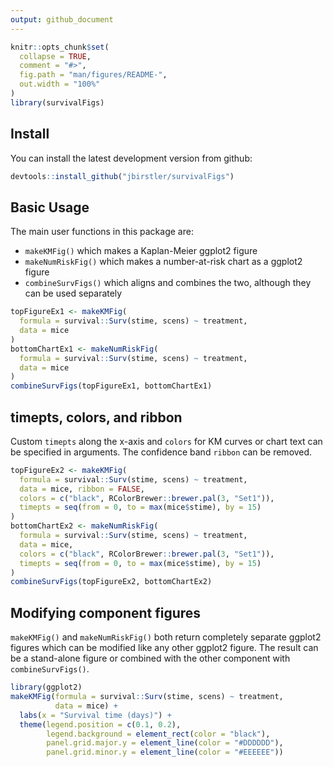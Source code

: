 ```yaml
---
output: github_document
---
```


<!-- README.md is generated from README.Rmd. Please edit that file -->

```r
knitr::opts_chunk$set(
  collapse = TRUE,
  comment = "#>",
  fig.path = "man/figures/README-",
  out.width = "100%"
)
library(survivalFigs)
```

## Install

You can install the latest development version from github:

```r
devtools::install_github("jbirstler/survivalFigs")
```

## Basic Usage

The main user functions in this package are:

- `makeKMFig()` which makes a Kaplan-Meier ggplot2 figure
- `makeNumRiskFig()` which makes a number-at-risk chart as a ggplot2 figure
- `combineSurvFigs()` which aligns and combines the two, although they can be used separately

```r
topFigureEx1 <- makeKMFig(
  formula = survival::Surv(stime, scens) ~ treatment,
  data = mice
)
bottomChartEx1 <- makeNumRiskFig(
  formula = survival::Surv(stime, scens) ~ treatment,
  data = mice
)
combineSurvFigs(topFigureEx1, bottomChartEx1)
```

## timepts, colors, and ribbon

Custom `timepts` along the x-axis and `colors` for KM curves or chart text can be specified in arguments. The confidence band `ribbon` can be removed.

```r
topFigureEx2 <- makeKMFig(
  formula = survival::Surv(stime, scens) ~ treatment,
  data = mice, ribbon = FALSE,
  colors = c("black", RColorBrewer::brewer.pal(3, "Set1")),
  timepts = seq(from = 0, to = max(mice$stime), by = 15)
)
bottomChartEx2 <- makeNumRiskFig(
  formula = survival::Surv(stime, scens) ~ treatment,
  data = mice,
  colors = c("black", RColorBrewer::brewer.pal(3, "Set1")),
  timepts = seq(from = 0, to = max(mice$stime), by = 15)
)
combineSurvFigs(topFigureEx2, bottomChartEx2)
```

## Modifying component figures

`makeKMFig()` and `makeNumRiskFig()` both return completely separate ggplot2 figures which can be modified like any other ggplot2 figure. The result can be a stand-alone figure or combined with the other component with `combineSurvFigs()`.

```r
library(ggplot2)
makeKMFig(formula = survival::Surv(stime, scens) ~ treatment,
          data = mice) +
  labs(x = "Survival time (days)") +
  theme(legend.position = c(0.1, 0.2),
        legend.background = element_rect(color = "black"),
        panel.grid.major.y = element_line(color = "#DDDDDD"),
        panel.grid.minor.y = element_line(color = "#EEEEEE"))
```
